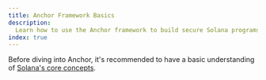 ```yaml
---
title: Anchor Framework Basics
description:
  Learn how to use the Anchor framework to build secure Solana programs.
index: true
---
```


Before diving into Anchor, it's recommended to have a basic understanding of
[Solana's core concepts](https://solana.com/docs/core).
